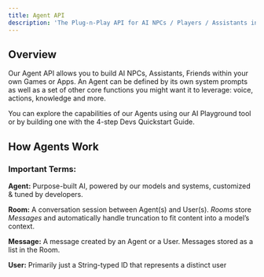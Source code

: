 ```yaml
---
title: Agent API
description: 'The Plug-n-Play API for AI NPCs / Players / Assistants in your Games & Apps'
---
```


## Overview

Our Agent API allows you to build AI NPCs, Assistants, Friends within your own Games or Apps. An Agent can be defined by its own system prompts as well as a set of other core functions you might want it to leverage: voice, actions, knowledge and more.

You can explore the capabilities of our Agents using our AI Playground tool or by building one with the 4-step Devs Quickstart Guide.

## How Agents Work

### Important Terms:

**Agent:**	Purpose-built AI, powered by our models and systems, customized & tuned by developers.

**Room:**	A conversation session between Agent(s) and User(s). *Rooms* store *Messages* and automatically handle truncation to fit content into a model’s context.

**Message:**	A message created by an Agent or a User. Messages stored as a list in the Room.

**User:** Primarily just a String-typed ID that represents a distinct user  
